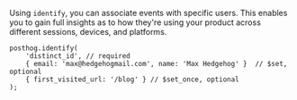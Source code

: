 Using `identify`, you can associate events with specific users. This enables you to gain full insights as to how they're using your product across different sessions, devices, and platforms.

```js-web
posthog.identify(
    'distinct_id', // required
    { email: 'max@hedgehogmail.com', name: 'Max Hedgehog' }  // $set, optional
    { first_visited_url: '/blog' } // $set_once, optional
);
```